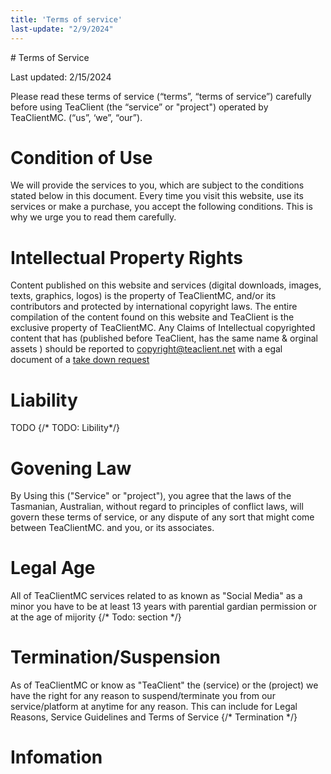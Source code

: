 ```yaml
---
title: 'Terms of service'
last-update: "2/9/2024"
---
```


<Layout>
<div class="bg-black p-5 bottom-full h-[20%] mb-[20%] mt-[20px] mx-[20%] [border-radius: 30%] ">
# Terms of Service 

Last updated: 2/15/2024

Please read these terms of service (“terms”, “terms of service”) carefully before using TeaClient (the “service” or "project") operated by TeaClientMC. (“us”, ‘we”, “our”).
 

# Condition of Use
We will provide the services to you, which are subject to the conditions stated below in this document. Every time you visit this website, use its services or make a purchase, you accept the following conditions. This is why we urge you to read them carefully.



# Intellectual Property Rights
Content published on this website and services (digital downloads, images, texts, graphics, logos) is the property of TeaClientMC, and/or its contributors and protected by international copyright laws. The entire compilation of the content found on this website and TeaClient is the exclusive property of TeaClientMC.
Any Claims of  Intellectual copyrighted content that has (published before TeaClient, has the same name & orginal assets ) should be reported to copyright@teaclient.net with a egal document of a [take down request]()


# Liability
TODO
{/* TODO: Libility*/}


# Govening Law
By Using this ("Service" or "project"), you agree that the laws of the Tasmanian, Australian, without regard to principles of conflict laws, will govern these terms of service, or any dispute of any sort that might come between TeaClientMC. and you, or its associates.


# Legal Age 

All of TeaClientMC services related to as known as "Social Media" as a minor you have to be at least 13 years with parential gardian permission or at the age of mijority 
{/* Todo: section */}



# Termination/Suspension 
As of TeaClientMC or know as "TeaClient" the (service) or the (project) we have the right for any reason to suspend/terminate you from our service/platform at anytime for any reason. This can include for Legal Reasons, Service Guidelines and Terms of Service 
{/* Termination */}





# Infomation
</div> 
</Layout>
